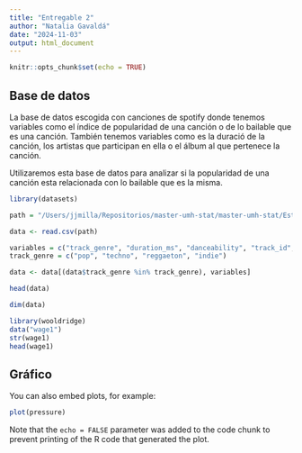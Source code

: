 ```yaml
---
title: "Entregable 2"
author: "Natalia Gavaldá"
date: "2024-11-03"
output: html_document
---
```


```r
knitr::opts_chunk$set(echo = TRUE)
```

## Base de datos

La base de datos escogida con canciones de spotify donde tenemos variables como el índice de popularidad de una canción o de lo bailable que es una canción. También tenemos variables como es la duració de la canción, los artistas que participan en ella o el álbum al que pertenece la canción.

Utilizaremos esta base de datos para analizar si la popularidad de una canción esta relacionada con lo bailable que es la misma. 


```r
library(datasets)

path = "/Users/jjmilla/Repositorios/master-umh-stat/master-umh-stat/Estadistica/datos/spotify.csv"

data <- read.csv(path)

variables = c("track_genre", "duration_ms", "danceability", "track_id", "artists", "album_name", "track_name", "popularity" )
track_genre = c("pop", "techno", "reggaeton", "indie")

data <- data[(data$track_genre %in% track_genre), variables]

head(data)

dim(data)

```




```r
library(wooldridge)
data("wage1")
str(wage1)
head(wage1)
```

## Gráfico

You can also embed plots, for example:

```r
plot(pressure)
```

Note that the `echo = FALSE` parameter was added to the code chunk to prevent printing of the R code that generated the plot.
